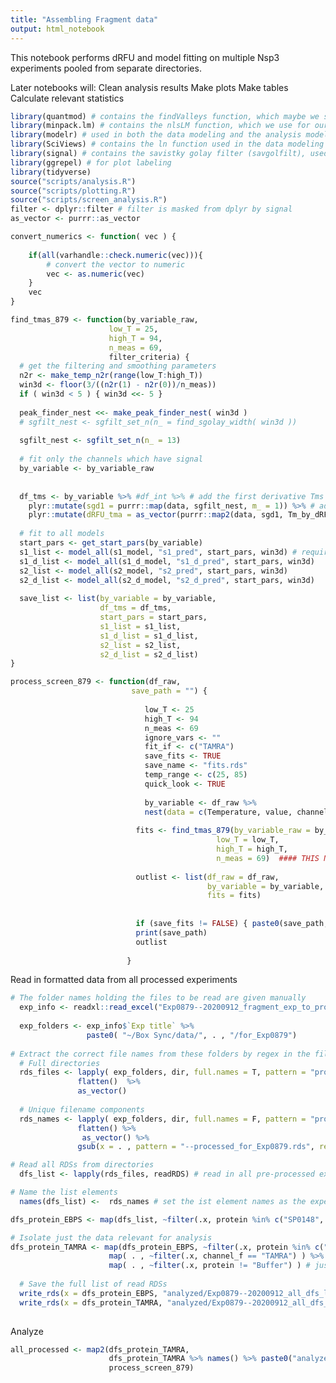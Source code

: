 ```yaml
---
title: "Assembling Fragment data"
output: html_notebook
---
```


This notebook performs dRFU and model fitting on multiple Nsp3 experiments pooled from separate directories.

Later notebooks will:
Clean analysis results
Make plots
Make tables
Calculate relevant statistics

```r
library(quantmod) # contains the findValleys function, which maybe we should just extract and put verbatim in a source file instead of loading this whole thing...?
library(minpack.lm) # contains the nlsLM function, which we use for our fitting
library(modelr) # used in both the data modeling and the analysis model fitting 
library(SciViews) # contains the ln function used in the data modeling
library(signal) # contains the savistky golay filter (savgolfilt), used to generate the first derivative data in both data modeling and analysis model fitting  
library(ggrepel) # for plot labeling
library(tidyverse)
source("scripts/analysis.R")
source("scripts/plotting.R")
source("scripts/screen_analysis.R")
filter <- dplyr::filter # filter is masked from dplyr by signal
as_vector <- purrr::as_vector
```

```r

convert_numerics <- function( vec ) {
    
    if(all(varhandle::check.numeric(vec))){
        # convert the vector to numeric
        vec <- as.numeric(vec)
    }
    vec
}

find_tmas_879 <- function(by_variable_raw, 
                      low_T = 25,
                      high_T = 94,
                      n_meas = 69,
                      filter_criteria) {
  # get the filtering and smoothing parameters
  n2r <- make_temp_n2r(range(low_T:high_T)) 
  win3d <- floor(3/((n2r(1) - n2r(0))/n_meas))
  if ( win3d < 5 ) { win3d <<- 5 }
  
  peak_finder_nest <<- make_peak_finder_nest( win3d )
  # sgfilt_nest <- sgfilt_set_n(n_ = find_sgolay_width( win3d ))
  
  sgfilt_nest <- sgfilt_set_n(n_ = 13)
  
  # fit only the channels which have signal
  by_variable <- by_variable_raw
  
  
  df_tms <- by_variable %>% #df_int %>% # add the first derivative Tms
    plyr::mutate(sgd1 = purrr::map(data, sgfilt_nest, m_ = 1)) %>% # add the first derivative data
    plyr::mutate(dRFU_tma = as_vector(purrr::map2(data, sgd1, Tm_by_dRFU))) # find the dRFU tmas
  
  # fit to all models        
  start_pars <- get_start_pars(by_variable)
  s1_list <- model_all(s1_model, "s1_pred", start_pars, win3d) # requires "well" and "condition" columns
  s1_d_list <- model_all(s1_d_model, "s1_d_pred", start_pars, win3d)
  s2_list <- model_all(s2_model, "s2_pred", start_pars, win3d)
  s2_d_list <- model_all(s2_d_model, "s2_d_pred", start_pars, win3d)
  
  save_list <- list(by_variable = by_variable,
                    df_tms = df_tms,
                    start_pars = start_pars,
                    s1_list = s1_list,
                    s1_d_list = s1_d_list,
                    s2_list = s2_list,
                    s2_d_list = s2_d_list)
}

```

```r
process_screen_879 <- function(df_raw,
                           save_path = "") {
  
                              low_T <- 25
                              high_T <- 94
                              n_meas <- 69
                              ignore_vars <- ""
                              fit_if <- c("TAMRA")
                              save_fits <- TRUE
                              save_name <- "fits.rds"
                              temp_range <- c(25, 85)
                              quick_look <- TRUE
                              
                              by_variable <- df_raw %>%
                              nest(data = c(Temperature, value, channel, Temperature_norm, value_norm))
                            
                            fits <- find_tmas_879(by_variable_raw = by_variable,
                                              low_T = low_T,
                                              high_T = high_T,
                                              n_meas = 69)  #### THIS NEEDS TO BE FIXED! Sometimes throws an error in sgolayfilt odd requirement if set dynamically #df_raw$Temperature %>% unique() %>% length(),
                          
                            outlist <- list(df_raw = df_raw,
                                            by_variable = by_variable,
                                            fits = fits)
                          
                          
                            if (save_fits != FALSE) { paste0(save_path, save_name)  %>% write_rds( . , x = outlist) }
                            print(save_path)
                            outlist
                            
                          }

```

Read in formatted data from all processed experiments
```r
# The folder names holding the files to be read are given manually
  exp_info <- readxl::read_excel("Exp0879--20200912_fragment_exp_to_process.xlsx") # organizer of the experiments to be processed in this experiment
  
  exp_folders <- exp_info$`Exp title` %>%  
                 paste0( "~/Box Sync/data/", . , "/for_Exp0879") 
  
# Extract the correct file names from these folders by regex in the file name
  # Full directories
  rds_files <- lapply( exp_folders, dir, full.names = T, pattern = "processed_for_Exp0879.rds") %>%   # extract names of all fiels to be read
               flatten()  %>% 
               as_vector()
  
  # Unique filename components
  rds_names <- lapply( exp_folders, dir, full.names = F, pattern = "processed_for_Exp0879.rds") %>%   # remove .rds names, to use as list names for the experiments
               flatten() %>%
                as_vector() %>%
               gsub(x = . , pattern = "--processed_for_Exp0879.rds", replacement = "")

# Read all RDSs from directories
  dfs_list <- lapply(rds_files, readRDS) # read in all pre-processed experiments

# Name the list elements
  names(dfs_list) <-  rds_names # set the ist element names as the experiment

dfs_protein_EBPS <- map(dfs_list, ~filter(.x, protein %in% c("SP0148", "SP0150", "Buffer")) ) # remove any empty wells (in this script, this should already be done)

# Isolate just the data relevant for analysis
dfs_protein_TAMRA <- map(dfs_protein_EBPS, ~filter(.x, protein %in% c("SP0148", "SP0150")) ) %>% 
                      map( . , ~filter(.x, channel_f == "TAMRA") ) %>% # just the channel of interest
                      map( . , ~filter(.x, protein != "Buffer") ) # just the protein-containing wells
 
  # Save the full list of read RDSs
  write_rds(x = dfs_protein_EBPS, "analyzed/Exp0879--20200912_all_dfs_list_no_empties.rds") # write this list to an rds in this directory ## THIS IS TOO LARGE TO UPLOAD TO GITHUB!!!!
  write_rds(x = dfs_protein_TAMRA, "analyzed/Exp0879--20200912_all_dfs_as_input_to_analysis.rds") # write this list to an rds in this directory ## THIS IS TOO LARGE TO UPLOAD TO GITHUB!!!!
  
```

Analyze
```r
all_processed <- map2(dfs_protein_TAMRA, 
                      dfs_protein_TAMRA %>% names() %>% paste0("analyzed/", . , "_tma_analysis_results_"),
                      process_screen_879)
```











